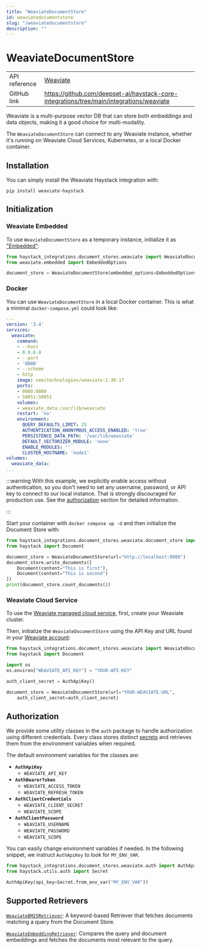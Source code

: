 ```yaml
---
title: "WeaviateDocumentStore"
id: weaviatedocumentstore
slug: "/weaviatedocumentstore"
description: ""
---
```


# WeaviateDocumentStore

|               |                                                                                            |
| :------------ | :----------------------------------------------------------------------------------------- |
| API reference | [Weaviate](/reference/integrations-weaviate)                                                      |
| GitHub link   | https://github.com/deepset-ai/haystack-core-integrations/tree/main/integrations/weaviate |

Weaviate is a multi-purpose vector DB that can store both embeddings and data objects, making it a good choice for multi-modality.

The `WeaviateDocumentStore` can connect to any Weaviate instance, whether it's running on Weaviate Cloud Services, Kubernetes, or a local Docker container.

## Installation

You can simply install the Weaviate Haystack integration with:

```shell
pip install weaviate-haystack
```

## Initialization

### Weaviate Embedded

To use `WeaviateDocumentStore` as a temporary instance, initialize it as ["Embedded"](https://weaviate.io/developers/weaviate/installation/embedded):

```python
from haystack_integrations.document_stores.weaviate import WeaviateDocumentStore
from weaviate.embedded import EmbeddedOptions

document_store = WeaviateDocumentStore(embedded_options=EmbeddedOptions())
```

### Docker

You can use `WeaviateDocumentStore` in a local Docker container. This is what a minimal `docker-compose.yml` could look like:

```yaml
---
version: '3.4'
services:
  weaviate:
    command:
    - --host
    - 0.0.0.0
    - --port
    - '8080'
    - --scheme
    - http
    image: semitechnologies/weaviate:1.30.17
    ports:
    - 8080:8080
    - 50051:50051
    volumes:
    - weaviate_data:/var/lib/weaviate
    restart: 'no'
    environment:
      QUERY_DEFAULTS_LIMIT: 25
      AUTHENTICATION_ANONYMOUS_ACCESS_ENABLED: 'true'
      PERSISTENCE_DATA_PATH: '/var/lib/weaviate'
      DEFAULT_VECTORIZER_MODULE: 'none'
      ENABLE_MODULES: ''
      CLUSTER_HOSTNAME: 'node1'
volumes:
  weaviate_data:
...
```

:::warning
With this example, we explicitly enable access without authentication, so you don't need to set any username, password, or API key to connect to our local instance. That is strongly discouraged for production use. See the [authorization](#authorization) section for detailed information.

:::

Start your container with `docker compose up -d` and then initialize the Document Store with:

```python
from haystack_integrations.document_stores.weaviate.document_store import WeaviateDocumentStore
from haystack import Document

document_store = WeaviateDocumentStore(url="http://localhost:8080")
document_store.write_documents([
    Document(content="This is first"),
    Document(content="This is second")
])
print(document_store.count_documents())
```

### Weaviate Cloud Service

To use the [Weaviate managed cloud service](https://weaviate.io/developers/wcs), first, create your Weaviate cluster.

Then, initialize the `WeaviateDocumentStore` using the API Key and URL found in your [Weaviate account](https://console.weaviate.cloud/):

```python
from haystack_integrations.document_stores.weaviate import WeaviateDocumentStore, AuthApiKey
from haystack import Document

import os
os.environ["WEAVIATE_API_KEY"] = "YOUR-API-KEY"

auth_client_secret = AuthApiKey()

document_store = WeaviateDocumentStore(url="YOUR-WEAVIATE-URL",
    auth_client_secret=auth_client_secret)
```

## Authorization

We provide some utility classes in the `auth` package to handle authorization using different credentials. Every class stores distinct [secrets](../concepts/secret-management.mdx) and retrieves them from the environment variables when required.

The default environment variables for the classes are:

- **`AuthApiKey`**
  - `WEAVIATE_API_KEY`
- **`AuthBearerToken`**
  - `WEAVIATE_ACCESS_TOKEN`
  - `WEAVIATE_REFRESH_TOKEN`
- **`AuthClientCredentials`**
  - `WEAVIATE_CLIENT_SECRET`
  - `WEAVIATE_SCOPE`
- **`AuthClientPassword`**
  - `WEAVIATE_USERNAME`
  - `WEAVIATE_PASSWORD`
  - `WEAVIATE_SCOPE`

You can easily change environment variables if needed. In the following snippet, we instruct `AuthApiKey` to look for `MY_ENV_VAR`.

```python
from haystack_integrations.document_stores.weaviate.auth import AuthApiKey
from haystack.utils.auth import Secret

AuthApiKey(api_key=Secret.from_env_var("MY_ENV_VAR"))
```

## Supported Retrievers

[`WeaviateBM25Retriever`](../pipeline-components/retrievers/weaviatebm25retriever.mdx): A keyword-based Retriever that fetches documents matching a query from the Document Store.

[`WeaviateEmbeddingRetriever`](../pipeline-components/retrievers/weaviateembeddingretriever.mdx): Compares the query and document embeddings and fetches the documents most relevant to the query.
